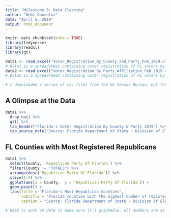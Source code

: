 ```yaml
---
title: "Milestone 3: Data Cleaning"
author: "Debi Gonzalez"
date: "April 5, 2019"
output: html_document
---
```


```r
knitr::opts_chunk$set(echo = TRUE)
library(tidyverse)
library(readxl)
library(gt)
```

```r
data1 <- read_excel("Voter_Registration_By_County_and_Party_Feb_2019.xlsx")
# Data1 is a spreadsheet containing voter registration of FL voters by county and party as of Feb. 2019.
data2 <- read_excel("Voter_Registration_By_Party_Affiliation_Feb_2019.xlsx")
# Data2 is a spreadsheet containing voter registration of FL voters by party as of Feb. 2019 from 1972 to 2019.

# I downloaded a series of csv files from the US Census Bureau, but the files downloaded as .zip files, however, it seems like the data is distorted. Can you guys help me figure out how to fix these files in order to load them in? Thank you in advance.

```


## A Glimpse at the Data
```r

data1 %>%
  drop_na() %>% 
  gt() %>% 
  tab_header("Florida's Voter Registration By County & Party 2019") %>% 
  tab_source_note("Source: Florida Department of State - Division of Elections Voter Registration Data")


```

## FL Counties with Most Registered Republicans
```r

data1 %>% 
  select(County, `Republican Party Of Florida`) %>%
  filter(County != "TOTALS") %>% 
  arrange(desc(`Republican Party Of Florida`)) %>% 
  slice(1:5) %>% 
  ggplot(aes(x = County,  y = `Republican Party Of Florida`)) +
  geom_point() +
  labs(title = "Florida's Most Republican Counties",
       subtitle = "Florida counties with the highest number of registered Republicans as of 2019",
       caption = "Source: Florida Department of State - Division of Elections Voter Registration Data")

# Need to work on data to make sure it's graphable. All numbers are as dbl and county as chr.
```

